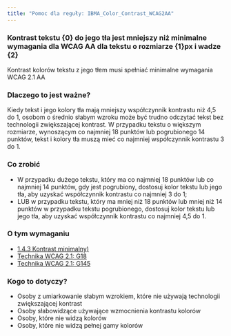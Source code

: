 ```yaml
---
title: "Pomoc dla reguły: IBMA_Color_Contrast_WCAG2AA"
---
```


<div className="toolHelp">
<Row>
<Column colLg={16} colMd={8} colSm={4} className="toolHead">

### Kontrast tekstu {0} do jego tła jest mniejszy niż minimalne wymagania dla WCAG AA dla tekstu o rozmiarze {1}px i wadze {2}

<div id="locLevel"></div>

Kontrast kolorów tekstu z jego tłem musi spełniać minimalne wymagania WCAG 2.1 AA

</Column>
</Row>
<Row>
<Column colLg={11} colMd={5} colSm={4} className="toolMain">

### Dlaczego to jest ważne?

Kiedy tekst i jego kolory tła mają mniejszy współczynnik kontrastu niż 4,5 do 1, osobom o średnio słabym wzroku może być trudno odczytać tekst bez technologii zwiększającej kontrast. W przypadku tekstu o większym rozmiarze, wynoszącym co najmniej 18 punktów lub pogrubionego 14 punktów, tekst i kolory tła muszą mieć co najmniej współczynnik kontrastu 3 do 1.

<div id="locSnippet"></div>

### Co zrobić

* W przypadku dużego tekstu, który ma co najmniej 18 punktów lub co najmniej 14 punktów, gdy jest pogrubiony, dostosuj kolor tekstu lub jego tła, aby uzyskać współczynnik kontrastu co najmniej 3 do 1;
* LUB w przypadku tekstu, który ma mniej niż 18 punktów lub mniej niż 14 punktów w przypadku tekstu pogrubionego, dostosuj kolor tekstu lub jego tła, aby uzyskać współczynnik kontrastu co najmniej 4,5 do 1.


</Column>
<Column colLg={5} colMd={3} colSm={4} className="toolLeft">

### O tym wymaganiu

* [1.4.3 Kontrast minimalny)](https://wcag.lepszyweb.pl/#contrast-minimum)
* [Technika WCAG 2.1: G18](https://www.w3.org/WAI/WCAG21/Techniques/general/G18)
* [Technika WCAG 2.1: G145](https://www.w3.org/WAI/WCAG21/Techniques/general/G145)

### Kogo to dotyczy?

* Osoby z umiarkowanie słabym wzrokiem, które nie używają technologii zwiększającej kontrast 
* Osoby słabowidzące używające wzmocnienia kontrastu kolorów
* Osoby, które nie widzą kolorów
* Osoby, które nie widzą pełnej gamy kolorów 

</Column>
</Row>
</div>

